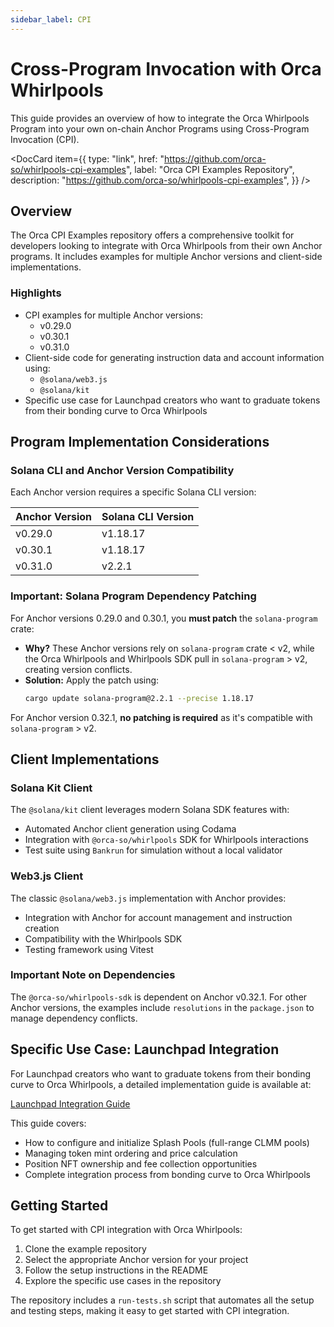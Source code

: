 ```yaml
---
sidebar_label: CPI
---
```



# Cross-Program Invocation with Orca Whirlpools

This guide provides an overview of how to integrate the Orca Whirlpools Program into your own on-chain Anchor Programs using Cross-Program Invocation (CPI).

<DocCard
  item={{
    type: "link",
    href: "https://github.com/orca-so/whirlpools-cpi-examples",
    label: "Orca CPI Examples Repository",
    description: "https://github.com/orca-so/whirlpools-cpi-examples",
  }}
/>

## Overview

The Orca CPI Examples repository offers a comprehensive toolkit for developers looking to integrate with Orca Whirlpools from their own Anchor programs. It includes examples for multiple Anchor versions and client-side implementations.

### Highlights

- CPI examples for multiple Anchor versions:
  - v0.29.0
  - v0.30.1
  - v0.31.0
- Client-side code for generating instruction data and account information using:
  - `@solana/web3.js`
  - `@solana/kit`
- Specific use case for Launchpad creators who want to graduate tokens from their bonding curve to Orca Whirlpools

## Program Implementation Considerations

### Solana CLI and Anchor Version Compatibility

Each Anchor version requires a specific Solana CLI version:

| Anchor Version | Solana CLI Version |
| -------------- | ------------------ |
| v0.29.0        | v1.18.17           |
| v0.30.1        | v1.18.17           |
| v0.31.0        | v2.2.1             |

### Important: Solana Program Dependency Patching

For Anchor versions 0.29.0 and 0.30.1, you **must patch** the `solana-program` crate:

- **Why?** These Anchor versions rely on `solana-program` crate < v2, while the Orca Whirlpools and Whirlpools SDK pull in `solana-program` > v2, creating version conflicts.
- **Solution:** Apply the patch using:
  ```bash
  cargo update solana-program@2.2.1 --precise 1.18.17
  ```

For Anchor version 0.32.1, **no patching is required** as it's compatible with `solana-program` > v2.

## Client Implementations

### Solana Kit Client

The `@solana/kit` client leverages modern Solana SDK features with:

- Automated Anchor client generation using Codama
- Integration with `@orca-so/whirlpools` SDK for Whirlpools interactions
- Test suite using `Bankrun` for simulation without a local validator

### Web3.js Client

The classic `@solana/web3.js` implementation with Anchor provides:

- Integration with Anchor for account management and instruction creation
- Compatibility with the Whirlpools SDK
- Testing framework using Vitest

### Important Note on Dependencies

The `@orca-so/whirlpools-sdk` is dependent on Anchor v0.32.1. For other Anchor versions, the examples include `resolutions` in the `package.json` to manage dependency conflicts.

## Specific Use Case: Launchpad Integration

For Launchpad creators who want to graduate tokens from their bonding curve to Orca Whirlpools, a detailed implementation guide is available at:

[Launchpad Integration Guide](https://github.com/orca-so/orca-cpi-examples/blob/main/use-cases/Launchpad.md)

This guide covers:

- How to configure and initialize Splash Pools (full-range CLMM pools)
- Managing token mint ordering and price calculation
- Position NFT ownership and fee collection opportunities
- Complete integration process from bonding curve to Orca Whirlpools

## Getting Started

To get started with CPI integration with Orca Whirlpools:

1. Clone the example repository
2. Select the appropriate Anchor version for your project
3. Follow the setup instructions in the README
4. Explore the specific use cases in the repository

The repository includes a `run-tests.sh` script that automates all the setup and testing steps, making it easy to get started with CPI integration.

